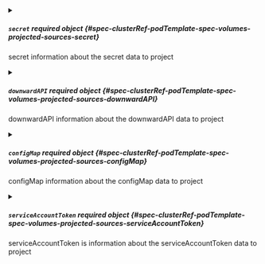 


<details className="config-field" data-expandable="true">
<summary>

##### `secret` <span className="config-field-required" data-required="false">required</span> <span className="config-field-type">object</span> <span className="config-field-default"></span> <span className="config-field-enum"></span> {#spec-clusterRef-podTemplate-spec-volumes-projected-sources-secret}

secret information about the secret data to project

</summary>

<PartialSecretreference />


</details>



<details className="config-field" data-expandable="true">
<summary>

##### `downwardAPI` <span className="config-field-required" data-required="false">required</span> <span className="config-field-type">object</span> <span className="config-field-default"></span> <span className="config-field-enum"></span> {#spec-clusterRef-podTemplate-spec-volumes-projected-sources-downwardAPI}

downwardAPI information about the downwardAPI data to project

</summary>

<PartialDownwardAPIreference />


</details>



<details className="config-field" data-expandable="true">
<summary>

##### `configMap` <span className="config-field-required" data-required="false">required</span> <span className="config-field-type">object</span> <span className="config-field-default"></span> <span className="config-field-enum"></span> {#spec-clusterRef-podTemplate-spec-volumes-projected-sources-configMap}

configMap information about the configMap data to project

</summary>

<PartialConfigMapreference />


</details>



<details className="config-field" data-expandable="true">
<summary>

##### `serviceAccountToken` <span className="config-field-required" data-required="false">required</span> <span className="config-field-type">object</span> <span className="config-field-default"></span> <span className="config-field-enum"></span> {#spec-clusterRef-podTemplate-spec-volumes-projected-sources-serviceAccountToken}

serviceAccountToken is information about the serviceAccountToken data to project

</summary>

<PartialServiceAccountTokenreference />


</details>
